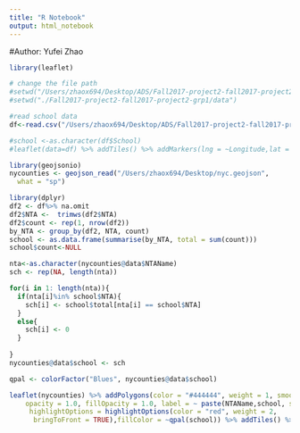 ```yaml
---
title: "R Notebook"
output: html_notebook
---
```

#Author: Yufei Zhao
```r
library(leaflet)
```



```r
# change the file path
#setwd("/Users/zhaox694/Desktop/ADS/Fall2017-project2-fall2017-project2-grp1/data")
#setwd("./Fall2017-project2-fall2017-project2-grp1/data")
```

```r
#read school data
df<-read.csv("/Users/zhaox694/Desktop/ADS/Fall2017-project2-fall2017-project2-grp1/data/school_data.csv", header = TRUE, stringsAsFactors = FALSE)
```


```r
#school <-as.character(df$School)
#leaflet(data=df) %>% addTiles() %>% addMarkers(lng = ~Longitude,lat = ~Latitude, label = school )%>%addPolygons(lng = ~Longitude,lat = ~Latitude)
```


```r
library(geojsonio)
nycounties <- geojson_read("/Users/zhaox694/Desktop/nyc.geojson",
  what = "sp")
```



```r
library(dplyr)
df2 <- df%>% na.omit
df2$NTA <-  trimws(df2$NTA)
df2$count <- rep(1, nrow(df2))
by_NTA <- group_by(df2, NTA, count)
school <- as.data.frame(summarise(by_NTA, total = sum(count)))
school$count<-NULL
```

```r
nta<-as.character(nycounties@data$NTAName)
sch <- rep(NA, length(nta))

for(i in 1: length(nta)){
  if(nta[i]%in% school$NTA){
    sch[i] <- school$total[nta[i] == school$NTA]
  }
  else{
    sch[i] <- 0
  }
  
}
nycounties@data$school <- sch
```

```r
qpal <- colorFactor("Blues", nycounties@data$school)
```


```r
leaflet(nycounties) %>% addPolygons(color = "#444444", weight = 1, smoothFactor = 0.5,
    opacity = 1.0, fillOpacity = 1.0, label = ~ paste(NTAName,school, sep =" & "),
     highlightOptions = highlightOptions(color = "red", weight = 2,
      bringToFront = TRUE),fillColor = ~qpal(school)) %>% addTiles() %>% addMarkers(lng = df2$Longitude, lat = df2$Latitude, label = df2$School)
```


